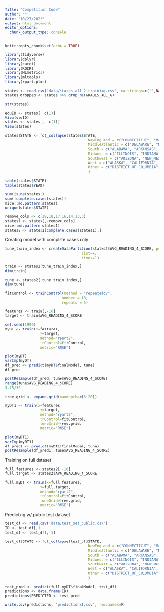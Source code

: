 ```yaml
---
Title: "Competition Code"
author: ""
date: "10/27/2022"
output: html_document
editor_options: 
  chunk_output_type: console
---
```


```r
knitr::opts_chunk$set(echo = TRUE)
```

```r
library(tidyverse)
library(dplyr)
library(caret)
library(ROCR)
library(MLmetrics)
library(mltools)
library(rpart.plot)
```

```r
states <- read.csv("data/states_all_2_training.csv", na.strings=c('',NA))
states_dropped <- states %>% drop_na(GRADES_ALL_G)

str(states)

eduID <- states[, c(1)]
View(eduID)
states <- states[, -c(1)]
View(states)

states$STATE <- fct_collapse(states$STATE,
                                      NewEngland = c("CONNECTICUT", "MAINE", "MASSACHUSETTS", "NEW_HAMPSHIRE", "RHODE_ISLAND", "VERMONT"),
                                      MiddleAtlantic = c("DELAWARE", "MARYLAND", "NEW_JERSEY", "NEW_YORK", "PENNSYLVANIA"), 
                                      South = c("ALABAMA", "ARKANSAS", "FLORIDA", "GEORGIA", "KENTUCKY", "LOUISIANA", "MISSISSIPPI", "MISSOURI", "NORTH_CAROLINA", "SOUTH_CAROLINA", "TENNESSEE", "VIRGINIA", "WEST_VIRGINIA"),
                                      Midwest = c("ILLINOIS", "INDIANA", "IOWA", "KANSAS", "MICHIGAN", "MINNESOTA", "NEBRASKA", "NORTH_DAKOTA", "OHIO", "SOUTH_DAKOTA", "WISCONSIN"), 
                                      Southwest = c("ARIZONA", "NEW_MEXICO", "OKLAHOMA", "TEXAS"), 
                                      West = c("ALASKA", "CALIFORNIA", "HAWAII", "IDAHO", "MONTANA", "NEVADA", "OREGON", "UTAH", "WASHINGTON", "WYOMING", "COLORADO"),
                                      Other = c("DISTRICT_OF_COLUMBIA", "DODEA", "NATIONAL")
                                      )

table(states$STATE)
table(states$YEAR)

sum(is.na(states))
sum(!complete.cases(states))
mice::md.pattern(states)
unique(states$STATE)

remove_cols <- c(19,18,17,16,14,13,3)
states1 <- states[,-remove_cols]
mice::md.pattern(states1)
states2 <- states1[complete.cases(states1),]
```

Creating model with complete cases only

```r
tune_train_index <- createDataPartition(states2$AVG_READING_4_SCORE, p=.8,
                                   list=F,
                                   times=1)

train <- states2[tune_train_index,]
dim(train)

tune <- states2[-tune_train_index,]
dim(tune)

fitControl <- trainControl(method = "repeatedcv",
                          number = 10,
                          repeats = 5) 

features <- train[,-16]
target <- train$AVG_READING_4_SCORE

set.seed(1999)
myDT <- train(x=features,
                y=target,
                method="rpart2",
                trControl=fitControl,
                metric="RMSE")

plot(myDT)
varImp(myDT)
df_pred <- predict(myDT$finalModel, tune)
df_pred

postResample(df_pred, tune$AVG_READING_4_SCORE)
range(tune$AVG_READING_4_SCORE)
3.75/30

tree.grid <- expand.grid(maxdepth=c(3:20))

myDT1 <- train(x=features,
                y=target,
                method="rpart2",
                trControl=fitControl,
                tuneGrid=tree.grid,
                metric="RMSE")

plot(myDT1)
varImp(myDT1)
df_pred1 <- predict(myDT1$finalModel, tune)
postResample(df_pred1, tune$AVG_READING_4_SCORE)
```

Training on full dataset

```r
full.features <- states2[,-16]
full.target <- states2$AVG_READING_4_SCORE

full.myDT <- train(x=full.features,
                y=full.target,
                method="rpart2",
                trControl=fitControl,
                tuneGrid=tree.grid,
                metric="RMSE")
```

Predicting w/ public test dataset

```r
test_df <- read.csv('data/test_set_public.csv')
ID <- test_df[,1]
test_df <- test_df[,-1]

test_df$STATE <- fct_collapse(test_df$STATE,
                                      NewEngland = c("CONNECTICUT", "MAINE", "MASSACHUSETTS", "NEW_HAMPSHIRE", "RHODE_ISLAND", "VERMONT"),
                                      MiddleAtlantic = c("DELAWARE", "MARYLAND", "NEW_JERSEY", "NEW_YORK", "PENNSYLVANIA"), 
                                      South = c("ALABAMA", "ARKANSAS", "FLORIDA", "GEORGIA", "KENTUCKY", "LOUISIANA", "MISSISSIPPI", "MISSOURI", "NORTH_CAROLINA", "SOUTH_CAROLINA", "TENNESSEE", "VIRGINIA", "WEST_VIRGINIA"),
                                      Midwest = c("ILLINOIS", "INDIANA", "IOWA", "KANSAS", "MICHIGAN", "MINNESOTA", "NEBRASKA", "NORTH_DAKOTA", "OHIO", "SOUTH_DAKOTA", "WISCONSIN"), 
                                      Southwest = c("ARIZONA", "NEW_MEXICO", "OKLAHOMA", "TEXAS"), 
                                      West = c("ALASKA", "CALIFORNIA", "HAWAII", "IDAHO", "MONTANA", "NEVADA", "OREGON", "UTAH", "WASHINGTON", "WYOMING", "COLORADO"),
                                      Other = c("DISTRICT_OF_COLUMBIA", "DODEA", "NATIONAL")
                                      )

test_pred <- predict(full.myDT$finalModel, test_df)
predictions <- data.frame(ID)
predictions$PREDICTED <- test_pred

write.csv(predictions, 'predictions1.csv', row.names=F)
```
